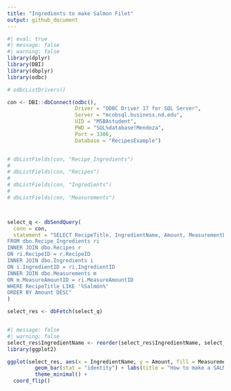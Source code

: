 ```yaml
---
title: "Ingredients to make Salmon Filet"
output: github_document
---
```



```r
#| eval: true
#| message: false
#| warning: false
library(dplyr)
library(DBI)
library(dbplyr)
library(odbc)

# odbcListDrivers()

con <- DBI::dbConnect(odbc(),
                      Driver = "ODBC Driver 17 for SQL Server",
                      Server = "mcobsql.business.nd.edu",
                      UID = "MSBAstudent",
                      PWD = "SQL%database!Mendoza",
                      Port = 3306, 
                      Database = "RecipesExample")


# dbListFields(con, "Recipe_Ingredients")
# 
# dbListFields(con, "Recipes")
# 
# dbListFields(con, "Ingredients")
# 
# dbListFields(con, "Measurements")



select_q <- dbSendQuery(
  conn = con, 
  statement = "SELECT RecipeTitle, IngredientName, Amount, MeasurementDescription, Preparation, Notes
FROM dbo.Recipe_Ingredients ri 
INNER JOIN dbo.Recipes r 
ON ri.RecipeID = r.RecipeID
INNER JOIN dbo.Ingredients i  
ON i.IngredientID = ri.IngredientID
INNER JOIN dbo.Measurements m 
ON m.MeasureAmountID = ri.MeasureAmountID
WHERE RecipeTitle LIKE '%Salmon%'
ORDER BY Amount DESC"
)

select_res <- dbFetch(select_q)



```


```r
#| message: false
#| warning: false
select_res$IngredientName <- reorder(select_res$IngredientName, select_res$Amount, decreasing = FALSE)
library(ggplot2)

ggplot(select_res, aes(x = IngredientName, y = Amount, fill = MeasurementDescription)) + 
         geom_bar(stat = "identity") + labs(title = "How to make a SALMON FILLET") +
         theme_minimal() +
  coord_flip()



```


